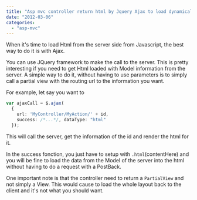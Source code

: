 ```yaml
---
title: "Asp mvc controller return html by Jquery Ajax to load dynamically html into div"
date: "2012-03-06"
categories:
  - "asp-mvc"
---
```


When it's time to load Html from the server side from Javascript, the best way to do it is with Ajax.

You can use JQuery framework to make the call to the server. This is pretty interesting if you need to get Html loaded with Model information from the server. A simple way to do it, without having to use parameters is to simply call a partial view with the routing url to the information you want.

For example, let say you want to

```typescript
var ajaxCall = $.ajax(
  {
    url: 'MyController/MyAction/' + id,
    success: /*...*/, dataType: "html"
  });
```

This will call the server, get the information of the id and render the html for it.

In the success fonction, you just have to setup with `.html`(contentHere) and you will be fine to load the data from the Model of the server into the html without having to do a request with a PostBack.

One important note is that the controller need to return a `PartialView` and not simply a View. This would cause to load the whole layout back to the client and it's not what you should want.
